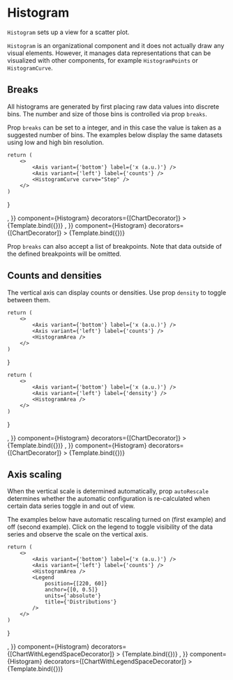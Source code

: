 
# Histogram

<Meta title="Addons/XY/Histogram" />

`Histogram` sets up a view for a scatter plot.

<ArgsTable of={Histogram} />

`Histogram` is an organizational component and it does not actually draw any visual elements. However, it manages data representations that can be visualized with other components, for example `HistogramPoints` or `HistogramCurve`.

## Breaks

All histograms are generated by first placing raw data values into discrete bins. The number and size of those bins is controlled via prop `breaks`.

Prop `breaks` can be set to a integer, and in this case the value is taken as a suggested number of bins. The examples below display the same datasets using low and high bin resolution.

    return (
        <>
            <Axis variant={'bottom'} label={'x (a.u.)'} />
            <Axis variant={'left'} label={'counts'} />
            <HistogramCurve curve="Step" />
        </>
    )
}

<Canvas>
    <Story
        name="low resolution"
        args={{
            data: sampleData,
            breaks: 5,
            density: false,
            children: <CountsCurve />,
        }}
        component={Histogram}
        decorators={[ChartDecorator]}
    >
        {Template.bind({})}
    </Story>
    <Story
        name="high resolution"
        args={{
            data: sampleData,
            breaks: 40,
            density: false,
            children: <CountsCurve />,
        }}
        component={Histogram}
        decorators={[ChartDecorator]}
    >
        {Template.bind({})}
    </Story>
</Canvas>

Prop `breaks` can also accept a list of breakpoints. Note that data outside of the defined breakpoints will be omitted.

## Counts and densities

The vertical axis can display counts or densities. Use prop `density` to toggle between them.

    return (
        <>
            <Axis variant={'bottom'} label={'x (a.u.)'} />
            <Axis variant={'left'} label={'counts'} />
            <HistogramArea />
        </>
    )
}

    return (
        <>
            <Axis variant={'bottom'} label={'x (a.u.)'} />
            <Axis variant={'left'} label={'density'} />
            <HistogramArea />
        </>
    )
}

<Canvas>
    <Story
        name="counts"
        args={{
            data: sampleData,
            breaks: 12,
            scaleX: {
                variant: 'linear',
                domain: ['auto', 'auto'],
            },
            scaleY: {
                variant: 'linear',
                domain: 'auto',
            },
            density: false,
            children: <CountsArea />,
        }}
        component={Histogram}
        decorators={[ChartDecorator]}
    >
        {Template.bind({})}
    </Story>
    <Story
        name="densities"
        args={{
            data: sampleData,
            breaks: 12,
            scaleX: {
                variant: 'linear',
                domain: 'auto',
            },
            scaleY: {
                variant: 'linear',
                domain: 'auto',
            },
            density: true,
            children: <DensitiesArea />,
        }}
        component={Histogram}
        decorators={[ChartDecorator]}
    >
        {Template.bind({})}
    </Story>
</Canvas>

## Axis scaling

When the vertical scale is determined automatically, prop `autoRescale` determines whether the automatic configuration is re-calculated when certain data series toggle in and out of view.

The examples below have automatic rescaling turned on (first example) and off (second example). Click on the legend to toggle visibility of the data series and observe the scale on the vertical axis.

    return (
        <>
            <Axis variant={'bottom'} label={'x (a.u.)'} />
            <Axis variant={'left'} label={'counts'} />
            <HistogramArea />
            <Legend
                position={[220, 60]}
                anchor={[0, 0.5]}
                units={'absolute'}
                title={'Distributions'}
            />
        </>
    )
}

<Canvas>
    <Story
        name="auto-rescaling"
        args={{
            data: sampleData,
            breaks: 12,
            scaleX: {
                variant: 'linear',
                domain: ['auto', 'auto'],
            },
            scaleY: {
                variant: 'linear',
                domain: 'auto',
            },
            autoRescale: true,
            children: <AreaAndLegend />,
        }}
        component={Histogram}
        decorators={[ChartWithLegendSpaceDecorator]}
    >
        {Template.bind({})}
    </Story>
    <Story
        name="fixed scales"
        args={{
            data: sampleData,
            breaks: 12,
            scaleX: {
                variant: 'linear',
                domain: 'auto',
            },
            scaleY: {
                variant: 'linear',
                domain: 'auto',
            },
            autoRescale: false,
            children: <AreaAndLegend />,
        }}
        component={Histogram}
        decorators={[ChartWithLegendSpaceDecorator]}
    >
        {Template.bind({})}
    </Story>
</Canvas>
